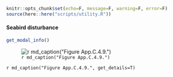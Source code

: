 ```r
knitr::opts_chunk$set(echo=F, message=F, warning=F, error=F)
source(here::here("scripts/utility.R"))
```

#### Seabird disturbance

```r
get_modal_info()
```

![`r md_caption("Figure App.C.4.9.")`](../img/cinms_cr/App.C.4.9.Seabird_disturbance_rates_Robinette.jpg)

`r md_caption("Figure App.C.4.9.", get_details=T)`

